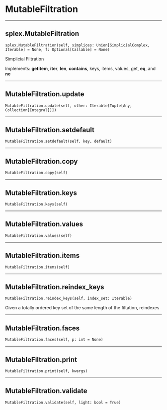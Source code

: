 # MutableFiltration

 --- 

## splex.MutableFiltration { #splex.MutableFiltration }

`splex.MutableFiltration(self, simplices: Union[SimplicialComplex, Iterable] = None, f: Optional[Callable] = None)`

Simplicial Filtration 

Implements: __getitem__, __iter__, __len__, __contains__, keys, items, values, get, __eq__, and __ne__

 --- 

## MutableFiltration.update { #MutableFiltration.update }

`MutableFiltration.update(self, other: Iterable[Tuple[Any, Collection[Integral]]])`

 --- 

## MutableFiltration.setdefault { #MutableFiltration.setdefault }

`MutableFiltration.setdefault(self, key, default)`

 --- 

## MutableFiltration.copy { #MutableFiltration.copy }

`MutableFiltration.copy(self)`

 --- 

## MutableFiltration.keys { #MutableFiltration.keys }

`MutableFiltration.keys(self)`

 --- 

## MutableFiltration.values { #MutableFiltration.values }

`MutableFiltration.values(self)`

 --- 

## MutableFiltration.items { #MutableFiltration.items }

`MutableFiltration.items(self)`

 --- 

## MutableFiltration.reindex_keys { #MutableFiltration.reindex_keys }

`MutableFiltration.reindex_keys(self, index_set: Iterable)`

Given a totally ordered key set of the same length of the filtation, reindexes

 --- 

## MutableFiltration.faces { #MutableFiltration.faces }

`MutableFiltration.faces(self, p: int = None)`

 --- 

## MutableFiltration.print { #MutableFiltration.print }

`MutableFiltration.print(self, kwargs)`

 --- 

## MutableFiltration.validate { #MutableFiltration.validate }

`MutableFiltration.validate(self, light: bool = True)`